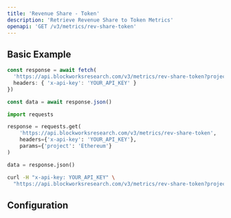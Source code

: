 ```yaml
---
title: 'Revenue Share - Token'
description: 'Retrieve Revenue Share to Token Metrics'
openapi: 'GET /v3/metrics/rev-share-token'
---
```



<Endpoint method="GET" path="/v3/metrics/rev-share-token" />

## Basic Example

<CodeGroup>

```typescript TypeScript
const response = await fetch(
  'https://api.blockworksresearch.com/v3/metrics/rev-share-token?project=Ethereum', {
  headers: { 'x-api-key': 'YOUR_API_KEY' }
})

const data = await response.json()
```

```python Python
import requests

response = requests.get(
    'https://api.blockworksresearch.com/v3/metrics/rev-share-token',
    headers={'x-api-key': 'YOUR_API_KEY'},
    params={'project': 'Ethereum'}
)

data = response.json()
```

```bash cURL
curl -H "x-api-key: YOUR_API_KEY" \
  "https://api.blockworksresearch.com/v3/metrics/rev-share-token?project=Ethereum"
```

</CodeGroup>


<GenericResponse />

## Configuration

<QueryParams />